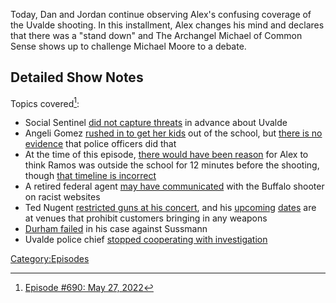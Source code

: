 {{DEFAULTSORT:
    #_EPISODE_0690:May 27, 2022
}}{{Episode
    | title           = May 27, 2022
    | caption         = [https://knowledgefight.libsyn.com/690-may-27-2022 Listen to this episode on Libsyn]
    | episodeNumber   = 690
    | length          = 01:31:01
    | airDate         = June 10, 2022
    | coverageDate    = May 27, 2022
    | previousEpisode = [[689: May 26, 2022]]
    | nextEpisode     = [[691: June 6, 2022]]
}}

{{Stub}}

Today, Dan and Jordan continue observing Alex's confusing coverage of the Uvalde shooting.  In this installment, Alex changes his mind and declares that there was a "stand down" and The Archangel Michael of Common Sense shows up to challenge Michael Moore to a debate.

==Detailed Show Notes==

Topics covered<ref>[https://knowledgefight.com/research/2022/6/9/episode-690-may-27-2022 Episode #690: May 27, 2022]</ref>:

*Social Sentinel [https://www.vox.com/recode/23150863/school-surveillance-mass-shooting-texas-uvalde did not capture threats] in advance about Uvalde
*Angeli Gomez [https://www.ksat.com/news/local/2022/06/05/uvalde-mother-who-ran-into-school-describes-being-handcuffed-saving-kids-during-shooting-im-going-in-there/ rushed in to get her kids] out of the school, but [https://www.snopes.com/fact-check/officers-rescued-own-children-texas/ there is no evidence] that police officers did that
*At the time of this episode, [https://www.wsj.com/articles/uvalde-residents-voice-frustration-over-shooting-response-11653588161 there would have been reason] for Alex to think Ramos was outside the school for 12 minutes before the shooting, though [https://www.texastribune.org/2022/05/27/uvalde-texas-school-shooting-timeline/ that timeline is incorrect]
*A retired federal agent [https://www.salon.com/2022/05/27/buffalo-shooter-may-have-shared-plans-with-retired-agent-before-massacre-report_partner/ may have communicated] with the Buffalo shooter on racist websites
*Ted Nugent [https://www.wsls.com/news/2018/07/19/pro-gun-rocker-ted-nugent-turns-away-firearms-from-his-roanoke-show/ restricted guns at his concert], and his [https://www.rutheckerdhall.com/audience-safety-prohibited-items upcoming] [https://floridatheatre.com/venue-info/faq dates] are at venues that prohibit customers bringing in any weapons
*[https://www.nytimes.com/2022/05/31/us/politics/michael-sussmann-durham-fbi.html Durham failed] in his case against Sussmann
*Uvalde police chief [https://www.salon.com/2022/06/01/another-uvalde-claim-falls-apart--now-police-chief-refuses-to-cooperate-with-investigation/ stopped cooperating with investigation]

[[Category:Episodes]]
